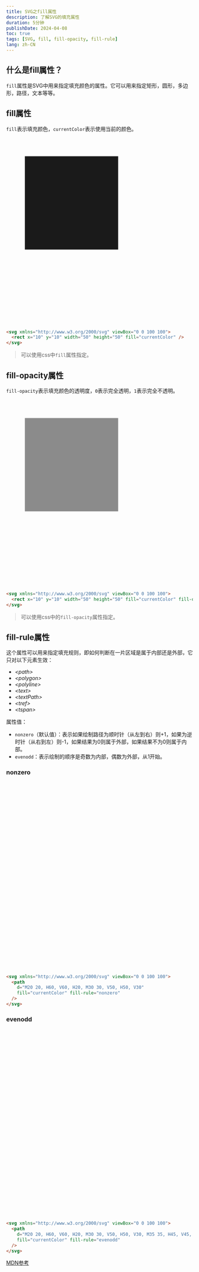 ```yaml
---
title: SVG之fill属性
description: 了解SVG的填充属性
duration: 5分钟
publishDate: 2024-04-08
toc: true
tags: [SVG, fill, fill-opacity, fill-rule]
lang: zh-CN
---
```


## 什么是fill属性？

`fill`属性是SVG中用来指定填充颜色的属性。它可以用来指定矩形，圆形，多边形，路径，文本等等。

## fill属性

 `fill`表示填充颜色，`currentColor`表示使用当前的颜色。

<svg class="svg-markdown" xmlns="http://www.w3.org/2000/svg" viewBox="0 0 100 100">
  <rect class="fill-primary" x="10" y="10" width="50" height="50" fill="currentColor" />
</svg>

```html /fill="currentColor"/
<svg xmlns="http://www.w3.org/2000/svg" viewBox="0 0 100 100">
  <rect x="10" y="10" width="50" height="50" fill="currentColor" />
</svg>
```

> 可以使用css中`fill`属性指定。

## fill-opacity属性

`fill-opacity`表示填充颜色的透明度，`0`表示完全透明，`1`表示完全不透明。

<svg class="svg-markdown" xmlns="http://www.w3.org/2000/svg" viewBox="0 0 100 100">
  <rect class="fill-primary" x="10" y="10" width="50" height="50" fill="currentColor" fill-opacity="0.5" />
</svg>

```html /fill-opacity="0.5"/
<svg xmlns="http://www.w3.org/2000/svg" viewBox="0 0 100 100">
  <rect x="10" y="10" width="50" height="50" fill="currentColor" fill-opacity="0.5" />
</svg>
```

> 可以使用css中的`fill-opacity`属性指定。

## fill-rule属性

这个属性可以用来指定填充规则，即如何判断在一片区域是属于内部还是外部，它只对以下元素生效：
  - *\<path>*
  - *\<polygon>*
  - *\<polyline>*
  - *\<text>*
  - *\<textPath>*
  - *\<tref>*
  - *\<tspan>*

属性值：
  - `nonzero`（默认值）：表示如果绘制路径为顺时针（从左到右）则+1，如果为逆时针（从右到左）则-1，如果结果为0则属于外部，如果结果不为0则属于内部。
  - `evenodd`：表示绘制的顺序是奇数为内部，偶数为外部，从1开始。

### nonzero

<svg class="svg-markdown" xmlns="http://www.w3.org/2000/svg" viewBox="0 0 100 100">
  <CoordinateSystem viewBox='0 0 100 100' unit={10} strokeWidth={0.5} triggerMode={triggerMode}>
    <path 
      class="fill-primary" 
      fill-opacity={fillOpacity} 
      d="M20 20, H60, V60, H20, M30 30, V50, H50, V30"
      fill="currentColor" fill-rule="nonzero" 
    />
    <g slot="tooltip">
      <text class="fill-base-content" x="26" y="18" font-size="3">外部的路径使用顺时针(+1)</text>
      <text class="fill-base-content" x="36" y="36" font-size="3">内部的路径使用逆时针(-1)</text>
      <text class="fill-base-content" x="10" y="65" font-size="3">最终判断为 +1-1 = 0 ，所以里面的路径填充属于外部</text>
      <symbol viewBox="0 0 32 32" id="carbon-rotate-clockwise-filled">
        <path fill="currentColor" d="M28 30H16a2.002 2.002 0 0 1-2-2V16a2.002 2.002 0 0 1 2-2h12a2.002 2.002 0 0 1 2 2v12a2.002 2.002 0 0 1-2 2M15 2l-1.41 1.41L16.17 6H11a7.008 7.008 0 0 0-7 7v5h2v-5a5.006 5.006 0 0 1 5-5h5.17l-2.58 2.59L15 12l5-5z" />
      </symbol>
      <symbol viewBox="0 0 32 32" id="carbon-rotate-counterclockwise-filled">
        <path fill="currentColor" d="M2 28V16a2.002 2.002 0 0 1 2-2h12a2.002 2.002 0 0 1 2 2v12a2.002 2.002 0 0 1-2 2H4a2.002 2.002 0 0 1-2-2M17 2l1.41 1.41L15.83 6H21a7.008 7.008 0 0 1 7 7v5h-2v-5a5.006 5.006 0 0 0-5-5h-5.17l2.58 2.59L17 12l-5-5z" />
      </symbol>
      <use x="20" y="12" width="6" height="6" xlink:href="#carbon-rotate-clockwise-filled" />
      <use x="30" y="30" width="6" height="6" xlink:href="#carbon-rotate-counterclockwise-filled" />
    </g>
  </CoordinateSystem>
</svg>

```html /fill-rule="nonzero"/
<svg xmlns="http://www.w3.org/2000/svg" viewBox="0 0 100 100">
  <path 
    d="M20 20, H60, V60, H20, M30 30, V50, H50, V30"
    fill="currentColor" fill-rule="nonzero" 
  />
</svg>
```

### evenodd

<svg class="svg-markdown" xmlns="http://www.w3.org/2000/svg" viewBox="0 0 100 100">
  <CoordinateSystem viewBox='0 0 100 100' unit={10} strokeWidth={0.5} triggerMode={triggerMode}>
    <path 
      class="fill-primary" 
      fill-opacity={fillOpacity} 
      d="M20 20, H60, V60, H20, M30 30, V50, H50, V30, M35 35, H45, V45, H35"
      fill="currentColor" fill-rule="evenodd" 
    />
    <g slot="tooltip">
      <text class="fill-base-content" x="26" y="28" font-size="3">1，在填充范围内</text>
      <text class="fill-base-content" x="36" y="34" font-size="3">2，在填充范围外</text>
      <text class="fill-base-content" x="38" y="38" font-size="3">3，填充范围内</text>
    </g>
  </CoordinateSystem>
</svg>

```html /fill-rule="evenodd"/
<svg xmlns="http://www.w3.org/2000/svg" viewBox="0 0 100 100">
  <path 
    d="M20 20, H60, V60, H20, M30 30, V50, H50, V30, M35 35, H45, V45, H35"
    fill="currentColor" fill-rule="evenodd" 
  />
</svg>
```

[MDN参考](https://developer.mozilla.org/zh-CN/docs/Web/SVG/Attribute/fill-rule)